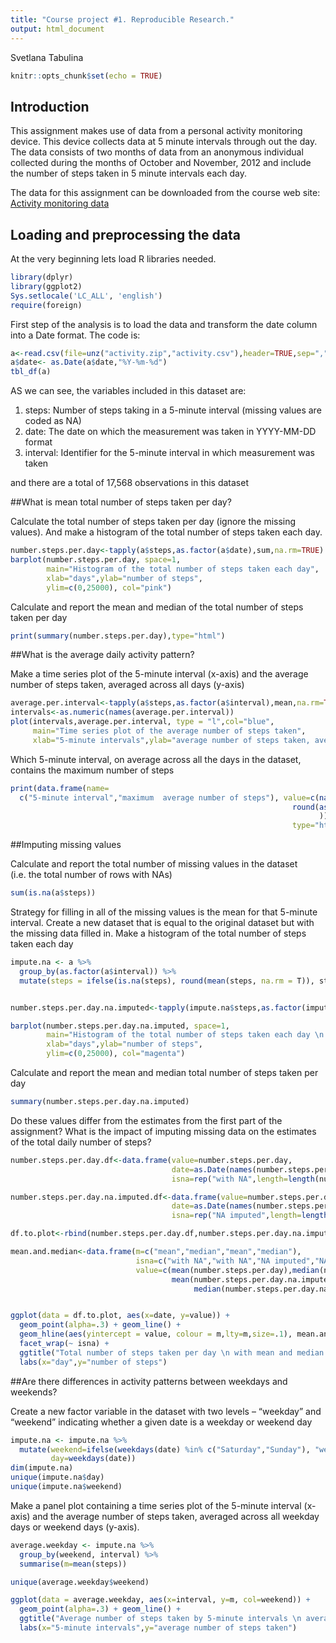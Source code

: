 ---
title: "Course project #1. Reproducible Research."
output: html_document
---
Svetlana Tabulina

```{r setup, include=FALSE}
knitr::opts_chunk$set(echo = TRUE)
```


## Introduction

This assignment makes use of data from a personal activity monitoring device. This device collects data at 5 minute intervals through out the day. The data consists of two months of data from an anonymous individual collected during the months of October and November, 2012 and include the number of steps taken in 5 minute intervals each day.

The data for this assignment can be downloaded from the course web site: 
[Activity monitoring data](https://d396qusza40orc.cloudfront.net/repdata%2Fdata%2Factivity.zip)




## Loading and preprocessing the data
At the very beginning lets load R libraries needed.

```{r, results='hide', message=FALSE, warning=FALSE}
library(dplyr)
library(ggplot2)
Sys.setlocale('LC_ALL', 'english')
require(foreign)
```

First step of the analysis is to load the data and transform the date column into a Date format.
The code is:


```{r load data}
a<-read.csv(file=unz("activity.zip","activity.csv"),header=TRUE,sep=",",stringsAsFactors = FALSE)
a$date<- as.Date(a$date,"%Y-%m-%d")
tbl_df(a)

```

AS we can see, the variables included in this dataset are:

1. steps: Number of steps taking in a 5-minute interval (missing values are coded as NA)
2. date: The date on which the measurement was taken in YYYY-MM-DD format
3. interval: Identifier for the 5-minute interval in which measurement was taken

and there are a total of 17,568 observations in this dataset




##What is mean total number of steps taken per day?

Calculate the total number of steps taken per day (ignore the missing values). And make a histogram of the total number of steps taken each day.

```{r steps per day with NA}
number.steps.per.day<-tapply(a$steps,as.factor(a$date),sum,na.rm=TRUE)
barplot(number.steps.per.day, space=1, 
        main="Histogram of the total number of steps taken each day",
        xlab="days",ylab="number of steps", 
        ylim=c(0,25000), col="pink")
```

Calculate and report the mean and median of the total number of steps taken per day

```{r}
print(summary(number.steps.per.day),type="html")
```





##What is the average daily activity pattern?

Make a time series plot of the 5-minute interval (x-axis) and the average number of steps taken, averaged across all days (y-axis)

```{r average daily activity pattern plot}
average.per.interval<-tapply(a$steps,as.factor(a$interval),mean,na.rm=TRUE)
intervals<-as.numeric(names(average.per.interval))
plot(intervals,average.per.interval, type = "l",col="blue",
     main="Time series plot of the average number of steps taken",
     xlab="5-minute intervals",ylab="average number of steps taken, averaged across all days")

```


Which 5-minute interval, on average across all the days in the dataset, contains the maximum number of steps

```{r}
print(data.frame(name=
  c("5-minute interval","maximum  average number of steps"), value=c(names(which.max(average.per.interval)),
                                                               round(as.numeric(average.per.interval[which.max(average.per.interval)]))
                                                                     )),
                                                               type="html")

```





##Imputing missing values

Calculate and report the total number of missing values in the dataset (i.e. the total number of rows with NAs)

```{r}
sum(is.na(a$steps))
```

Strategy for filling in all of the missing values is the mean for that 5-minute interval.
Create a new dataset that is equal to the original dataset but with the missing data filled in.
Make a histogram of the total number of steps taken each day

```{r}
impute.na <- a %>%
  group_by(as.factor(a$interval)) %>%
  mutate(steps = ifelse(is.na(steps), round(mean(steps, na.rm = T)), steps))


number.steps.per.day.na.imputed<-tapply(impute.na$steps,as.factor(impute.na$date),sum,na.rm=TRUE)

barplot(number.steps.per.day.na.imputed, space=1, 
        main="Histogram of the total number of steps taken each day \n with NA imputed",
        xlab="days",ylab="number of steps", 
        ylim=c(0,25000), col="magenta")
```

Calculate and report the mean and median total number of steps taken per day

```{r}
summary(number.steps.per.day.na.imputed)
```

Do these values differ from the estimates from the first part of the assignment? What is the impact of imputing missing data on the estimates of the total daily number of steps?

```{r}
number.steps.per.day.df<-data.frame(value=number.steps.per.day,
                                    date=as.Date(names(number.steps.per.day),"%Y-%m-%d"),
                                    isna=rep("with NA",length=length(number.steps.per.day)))

number.steps.per.day.na.imputed.df<-data.frame(value=number.steps.per.day.na.imputed,
                                    date=as.Date(names(number.steps.per.day.na.imputed),"%Y-%m-%d"),
                                    isna=rep("NA imputed",length=length(number.steps.per.day.na.imputed)))

df.to.plot<-rbind(number.steps.per.day.df,number.steps.per.day.na.imputed.df)

mean.and.median<-data.frame(m=c("mean","median","mean","median"),
                            isna=c("with NA","with NA","NA imputed","NA imputed"),
                            value=c(mean(number.steps.per.day),median(number.steps.per.day),
                                    mean(number.steps.per.day.na.imputed),
                                         median(number.steps.per.day.na.imputed)))


ggplot(data = df.to.plot, aes(x=date, y=value)) + 
  geom_point(alpha=.3) + geom_line() +
  geom_hline(aes(yintercept = value, colour = m,lty=m,size=.1), mean.and.median) +
  facet_wrap(~ isna) +
  ggtitle("Total number of steps taken per day \n with mean and median \n calculated from datasets with missing values and with imputed NA") +
  labs(x="day",y="number of steps")
```




##Are there differences in activity patterns between weekdays and weekends?

Create a new factor variable in the dataset with two levels – “weekday” and “weekend” indicating whether a given date is a weekday or weekend day

```{r}
impute.na <- impute.na %>% 
  mutate(weekend=ifelse(weekdays(date) %in% c("Saturday","Sunday"), "weekend","weekday"),
         day=weekdays(date))
dim(impute.na)
unique(impute.na$day)
unique(impute.na$weekend)
```

Make a panel plot containing a time series plot of the 5-minute interval (x-axis) and the average number of steps taken, averaged across all weekday days or weekend days (y-axis).

```{r}
average.weekday <- impute.na %>%
  group_by(weekend, interval) %>%
  summarise(m=mean(steps))

unique(average.weekday$weekend)

ggplot(data = average.weekday, aes(x=interval, y=m, col=weekend)) + 
  geom_point(alpha=.3) + geom_line() +
  ggtitle("Average number of steps taken by 5-minute intervals \n averaged across all weekday days or weekend days") +
  labs(x="5-minute intervals",y="average number of steps taken")
```

